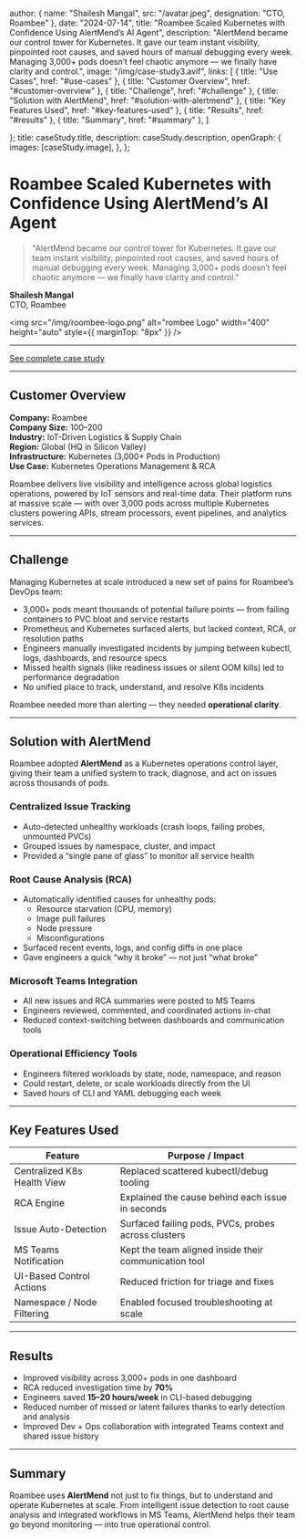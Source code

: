 
  author: { name: "Shailesh Mangal", src: "/avatar.jpeg", designation: "CTO, Roambee" },
  date: "2024-07-14",
  title: "Roambee Scaled Kubernetes with Confidence Using AlertMend’s AI Agent",
  description: "AlertMend became our control tower for Kubernetes. It gave our team instant visibility, pinpointed root causes, and saved hours of manual debugging every week. Managing 3,000+ pods doesn’t feel chaotic anymore — we finally have clarity and control.",
  image:
    "/img/case-study3.avif",
  links: [
  { title: "Use Cases", href: "#use-cases" },
  { title: "Customer Overview", href: "#customer-overview" },
  { title: "Challenge", href: "#challenge" },
  { title: "Solution with AlertMend", href: "#solution-with-alertmend" },
  { title: "Key Features Used", href: "#key-features-used" },
  { title: "Results", href: "#results" },
  { title: "Summary", href: "#summary" },
]

};
  title: caseStudy.title,
  description: caseStudy.description,
  openGraph: {
    images: [caseStudy.image],
  },
};


# Roambee Scaled Kubernetes with Confidence Using AlertMend’s AI Agent

> "AlertMend became our control tower for Kubernetes. It gave our team instant visibility, pinpointed root causes, and saved hours of manual debugging every week. Managing 3,000+ pods doesn’t feel chaotic anymore — we finally have clarity and control."

**Shailesh Mangal**  
CTO, Roambee

<img
  src="/img/roombee-logo.png"
  alt="rombee Logo"
  width="400"
  height="auto"
  style={{ marginTop: "8px" }}
/>

---

[See complete case study](https://docs.google.com/document/d/1FTEjUvvOjmfO6_X_CBiqeVDFCnNtkuzcI9eN_H1hUW4/edit?usp=sharing)

---

## <span id="customer-overview" /> Customer Overview

**Company:** Roambee  
**Company Size:** 100–200  
**Industry:** IoT-Driven Logistics & Supply Chain  
**Region:** Global (HQ in Silicon Valley)  
**Infrastructure:** Kubernetes (3,000+ Pods in Production)  
**Use Case:** Kubernetes Operations Management & RCA

Roambee delivers live visibility and intelligence across global logistics operations, powered by IoT sensors and real-time data. Their platform runs at massive scale — with over 3,000 pods across multiple Kubernetes clusters powering APIs, stream processors, event pipelines, and analytics services.

---

## <span id="challenge" /> Challenge

Managing Kubernetes at scale introduced a new set of pains for Roambee’s DevOps team:
- 3,000+ pods meant thousands of potential failure points — from failing containers to PVC bloat and service restarts
- Prometheus and Kubernetes surfaced alerts, but lacked context, RCA, or resolution paths
- Engineers manually investigated incidents by jumping between kubectl, logs, dashboards, and resource specs
- Missed health signals (like readiness issues or silent OOM kills) led to performance degradation
- No unified place to track, understand, and resolve K8s incidents

Roambee needed more than alerting — they needed **operational clarity**.

---

## <span id="solution-with-alertmend" /> Solution with AlertMend

Roambee adopted **AlertMend** as a Kubernetes operations control layer, giving their team a unified system to track, diagnose, and act on issues across thousands of pods.

### Centralized Issue Tracking

- Auto-detected unhealthy workloads (crash loops, failing probes, unmounted PVCs)
- Grouped issues by namespace, cluster, and impact
- Provided a “single pane of glass” to monitor all service health

### Root Cause Analysis (RCA)

- Automatically identified causes for unhealthy pods:
  - Resource starvation (CPU, memory)
  - Image pull failures
  - Node pressure
  - Misconfigurations
- Surfaced recent events, logs, and config diffs in one place
- Gave engineers a quick “why it broke” — not just “what broke”

### Microsoft Teams Integration

- All new issues and RCA summaries were posted to MS Teams
- Engineers reviewed, commented, and coordinated actions in-chat
- Reduced context-switching between dashboards and communication tools

### Operational Efficiency Tools

- Engineers filtered workloads by state, node, namespace, and reason
- Could restart, delete, or scale workloads directly from the UI
- Saved hours of CLI and YAML debugging each week

---

## <span id="key-features-used" /> Key Features Used

| Feature                    | Purpose / Impact                                            |
|---------------------------|--------------------------------------------------------------|
| Centralized K8s Health View | Replaced scattered kubectl/debug tooling                   |
| RCA Engine                | Explained the cause behind each issue in seconds             |
| Issue Auto-Detection      | Surfaced failing pods, PVCs, probes across clusters          |
| MS Teams Notification     | Kept the team aligned inside their communication tool        |
| UI-Based Control Actions  | Reduced friction for triage and fixes                        |
| Namespace / Node Filtering| Enabled focused troubleshooting at scale                     |

---

## <span id="results" /> Results

- Improved visibility across 3,000+ pods in one dashboard
- RCA reduced investigation time by **70%**
- Engineers saved **15–20 hours/week** in CLI-based debugging
- Reduced number of missed or latent failures thanks to early detection and analysis
- Improved Dev + Ops collaboration with integrated Teams context and shared issue history

---

## <span id="summary" /> Summary

Roambee uses **AlertMend** not just to fix things, but to understand and operate Kubernetes at scale. From intelligent issue detection to root cause analysis and integrated workflows in MS Teams, AlertMend helps their team go beyond monitoring — into true operational control.
